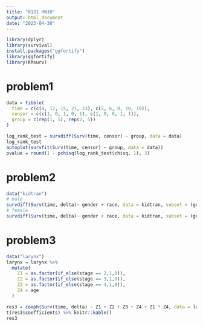 ```yaml
---
title: "8131 HW10"
output: html_document
date: "2023-04-30"
---
```


```r
library(dplyr)
library(survival)
install.packages("ggfortify")
library(ggfortify)
library(KMsurv)
```
# problem1
```r
data = tibble(
  time = c(c(4, 12, 15, 21, 23), c(2, 6, 8, 10, 19)), 
  censor = c(c(1, 0, 1, 0, 1), c(1, 0, 0, 1, 1)),
  group = c(rep(1, 5), rep(2, 5))
)

log_rank_test = survdiff(Surv(time, censor) ~ group, data = data)
log_rank_test
autoplot(survfit(Surv(time, censor) ~ group, data = data))
pvalue = round(1 - pchisq(log_rank_test$chisq, 1), 3)
```

# problem2
```r
data("kidtran")
# male
survdiff(Surv(time, delta)~ gender + race, data = kidtran, subset = (gender == 1))
# female
survdiff(Surv(time, delta)~ gender + race, data = kidtran, subset = (gender == 2))
```

# problem3
```r
data("larynx")
larynx = larynx %>% 
  mutate(
    Z1 = as.factor(if_else(stage == 2,1,0)),
    Z2 = as.factor(if_else(stage == 3,1,0)),
    Z3 = as.factor(if_else(stage == 4,1,0)),
    Z4 = age
  )

res3 = coxph(Surv(time, delta) ~ Z1 + Z2 + Z3 + Z4 + Z1 * Z4, data = larynx, ties = 'breslow')
t(res3$coefficients) %>% knitr::kable()
res3
```


